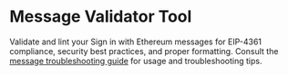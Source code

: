 # Message Validator Tool

Validate and lint your Sign in with Ethereum messages for EIP-4361 compliance, security best practices, and proper formatting. Consult the [message troubleshooting guide](./validator-guide) for usage and troubleshooting tips.


<SiweValidator />
